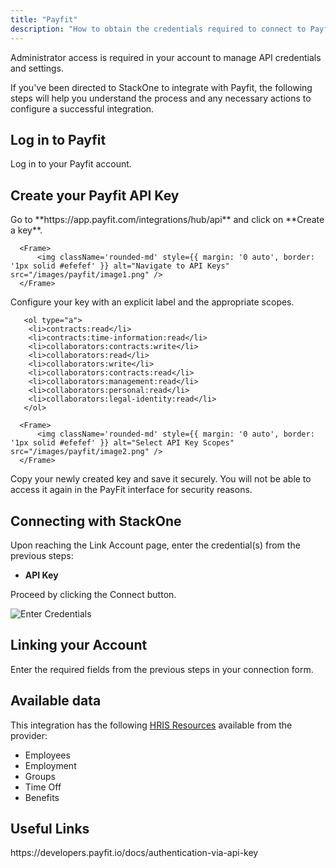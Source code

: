 ```yaml
---
title: "Payfit"
description: "How to obtain the credentials required to connect to Payfit."
---
```



<Note>
  Administrator access is required in your account to manage API credentials and settings.
</Note>

If you've been directed to StackOne to integrate with Payfit, the following steps will help you understand the process and any necessary actions to configure a successful integration.

## Log in to Payfit

Log in to your Payfit account.


## Create your Payfit API Key

<Steps>
  <Step title="Navigate to API Keys">
      Go to **https://app.payfit.com/integrations/hub/api** and click on **Create a key**.
  
      <Frame>
          <img className='rounded-md' style={{ margin: '0 auto', border: '1px solid #efefef' }} alt="Navigate to API Keys" src="/images/payfit/image1.png" />
      </Frame>
  </Step>
  <Step title="Select API Key Scopes">
      Configure your key with an explicit label and the appropriate scopes.

       <ol type="a">
        <li>contracts:read</li>
        <li>contracts:time-information:read</li>
        <li>collaborators:contracts:write</li>
        <li>collaborators:read</li>
        <li>collaborators:write</li>
        <li>collaborators:contracts:read</li>
        <li>collaborators:management:read</li>
        <li>collaborators:personal:read</li>
        <li>collaborators:legal-identity:read</li>
       </ol>

      <Frame>
          <img className='rounded-md' style={{ margin: '0 auto', border: '1px solid #efefef' }} alt="Select API Key Scopes" src="/images/payfit/image2.png" />
      </Frame>
  </Step>
  <Step title="Copy your API Key">
      Copy your newly created key and save it securely. You will not be able to access it again in the PayFit interface for security reasons.
  </Step>
</Steps>

## Connecting with StackOne

Upon reaching the Link Account page, enter the credential(s) from the previous steps:
  - **API Key**

Proceed by clicking the Connect button.

<Frame>
    <img className='rounded-md' style={{ margin: '0 auto', border: '1px solid #efefef' }} alt="Enter Credentials" src="/images/payfit/image3.png" />
</Frame>


## Linking your Account

Enter the required fields from the previous steps in your connection form.

<IntegrationFooter />

## Available data

This integration has the following [HRIS Resources](https://docs.stackone.com/reference/getting-started-with-your-api) available from the provider:
- Employees
- Employment
- Groups
- Time Off
- Benefits

## Useful Links
<Card title="API Reference" icon="link" href="https://developers.payfit.io/docs/authentication-via-api-key">
  https://developers.payfit.io/docs/authentication-via-api-key
</Card>
